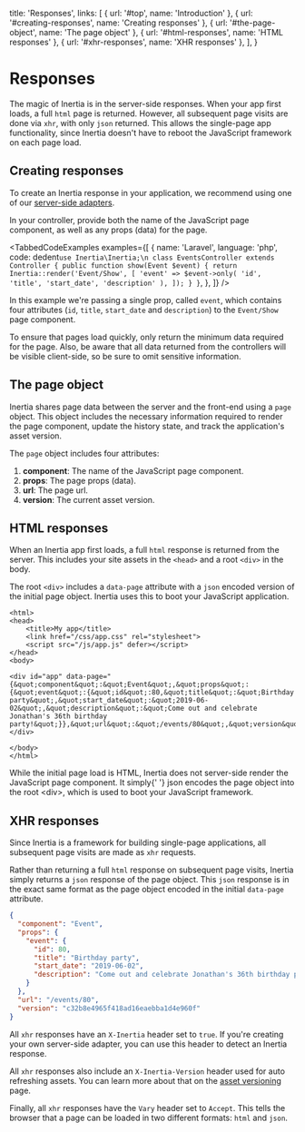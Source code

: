 
  title: 'Responses',
  links: [
    { url: '#top', name: 'Introduction' },
    { url: '#creating-responses', name: 'Creating responses' },
    { url: '#the-page-object', name: 'The page object' },
    { url: '#html-responses', name: 'HTML responses' },
    { url: '#xhr-responses', name: 'XHR responses' },
  ],
}

# Responses

The magic of Inertia is in the server-side responses. When your app first loads, a full `html` page is returned. However, all subsequent page visits are done via `xhr`, with only `json` returned. This allows the single-page app functionality, since Inertia doesn't have to reboot the JavaScript framework on each page load.

## Creating responses

To create an Inertia response in your application, we recommend using one of our <a href="/server-side-setup">server-side adapters</a>.

In your controller, provide both the name of the JavaScript page component, as well as any props (data) for the page.

<TabbedCodeExamples
  examples={[
    {
      name: 'Laravel',
      language: 'php',
      code: dedent`
        use Inertia\Inertia;\n
        class EventsController extends Controller
        {
            public function show(Event $event)
            {
                return Inertia::render('Event/Show', [
                    'event' => $event->only(
                        'id',
                        'title',
                        'start_date',
                        'description'
                    ),
                ]);
            }
        }
      `,
    },
  ]}
/>

In this example we're passing a single prop, called `event`, which contains four attributes (`id`, `title`, `start_date` and `description`) to the `Event/Show` page component.

<Notice>
  To ensure that pages load quickly, only return the minimum data required for the page. Also, be aware that all data
  returned from the controllers will be visible client-side, so be sure to omit sensitive information.
</Notice>

## The page object

Inertia shares page data between the server and the front-end using a `page` object. This object includes the necessary information required to render the page component, update the history state, and track the application's asset version.

The `page` object includes four attributes:

1. **component**: The name of the JavaScript page component.
2. **props**: The page props (data).
3. **url**: The page url.
4. **version**: The current asset version.

## HTML responses

When an Inertia app first loads, a full `html` response is returned from the server. This includes your site assets in the `<head>` and a root `<div>` in the body.

The root `<div>` includes a `data-page` attribute with a `json` encoded version of the initial page object. Inertia uses this to boot your JavaScript application.

```twig
<html>
<head>
    <title>My app</title>
    <link href="/css/app.css" rel="stylesheet">
    <script src="/js/app.js" defer></script>
</head>
<body>

<div id="app" data-page="{&quot;component&quot;:&quot;Event&quot;,&quot;props&quot;:{&quot;event&quot;:{&quot;id&quot;:80,&quot;title&quot;:&quot;Birthday party&quot;,&quot;start_date&quot;:&quot;2019-06-02&quot;,&quot;description&quot;:&quot;Come out and celebrate Jonathan's 36th birthday party!&quot;}},&quot;url&quot;:&quot;/events/80&quot;,&quot;version&quot;:&quot;c32b8e4965f418ad16eaebba1d4e960f&quot;}"></div>

</body>
</html>
```

<Notice>
  While the initial page load is HTML, Inertia does not server-side render the JavaScript page component. It simply{' '}
  <inlineCode>json</inlineCode> encodes the page object into the root <inlineCode>&lt;div&gt;</inlineCode>, which is
  used to boot your JavaScript framework.
</Notice>

## XHR responses

Since Inertia is a framework for building single-page applications, all subsequent page visits are made as `xhr` requests.

Rather than returning a full `html` response on subsequent page visits, Inertia simply returns a `json` response of the page object. This `json` response is in the exact same format as the page object encoded in the initial `data-page` attribute.

```json
{
  "component": "Event",
  "props": {
    "event": {
      "id": 80,
      "title": "Birthday party",
      "start_date": "2019-06-02",
      "description": "Come out and celebrate Jonathan's 36th birthday party!"
    }
  },
  "url": "/events/80",
  "version": "c32b8e4965f418ad16eaebba1d4e960f"
}
```

All `xhr` responses have an `X-Inertia` header set to `true`. If you're creating your own server-side adapter, you can use this header to detect an Inertia response.

All `xhr` responses also include an `X-Inertia-Version` header used for auto refreshing assets. You can learn more about that on the [asset versioning](/asset-versioning) page.

Finally, all `xhr` responses have the `Vary` header set to `Accept`. This tells the browser that a page can be loaded in two different formats: `html` and `json`.
